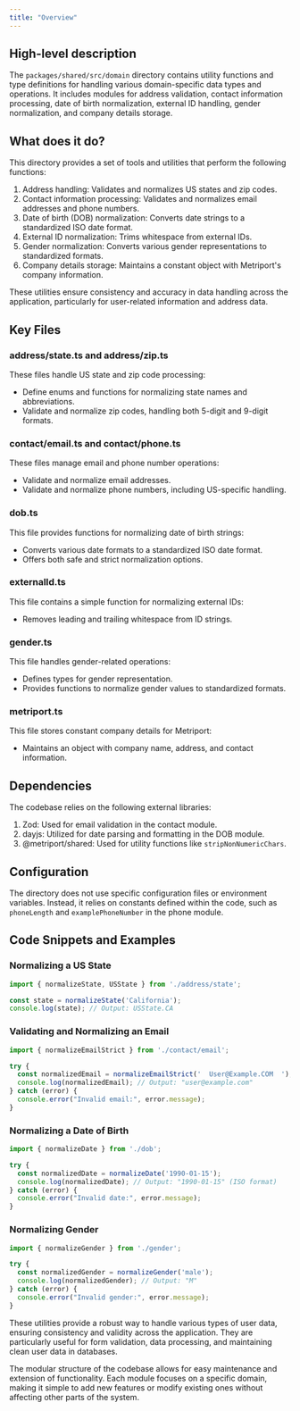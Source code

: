 ```yaml
---
title: "Overview"
---
```


## High-level description
The `packages/shared/src/domain` directory contains utility functions and type definitions for handling various domain-specific data types and operations. It includes modules for address validation, contact information processing, date of birth normalization, external ID handling, gender normalization, and company details storage.

## What does it do?
This directory provides a set of tools and utilities that perform the following functions:

1. Address handling: Validates and normalizes US states and zip codes.
2. Contact information processing: Validates and normalizes email addresses and phone numbers.
3. Date of birth (DOB) normalization: Converts date strings to a standardized ISO date format.
4. External ID normalization: Trims whitespace from external IDs.
5. Gender normalization: Converts various gender representations to standardized formats.
6. Company details storage: Maintains a constant object with Metriport's company information.

These utilities ensure consistency and accuracy in data handling across the application, particularly for user-related information and address data.

## Key Files

### address/state.ts and address/zip.ts
These files handle US state and zip code processing:
- Define enums and functions for normalizing state names and abbreviations.
- Validate and normalize zip codes, handling both 5-digit and 9-digit formats.

### contact/email.ts and contact/phone.ts
These files manage email and phone number operations:
- Validate and normalize email addresses.
- Validate and normalize phone numbers, including US-specific handling.

### dob.ts
This file provides functions for normalizing date of birth strings:
- Converts various date formats to a standardized ISO date format.
- Offers both safe and strict normalization options.

### externalId.ts
This file contains a simple function for normalizing external IDs:
- Removes leading and trailing whitespace from ID strings.

### gender.ts
This file handles gender-related operations:
- Defines types for gender representation.
- Provides functions to normalize gender values to standardized formats.

### metriport.ts
This file stores constant company details for Metriport:
- Maintains an object with company name, address, and contact information.

## Dependencies
The codebase relies on the following external libraries:

1. Zod: Used for email validation in the contact module.
2. dayjs: Utilized for date parsing and formatting in the DOB module.
3. @metriport/shared: Used for utility functions like `stripNonNumericChars`.

## Configuration
The directory does not use specific configuration files or environment variables. Instead, it relies on constants defined within the code, such as `phoneLength` and `examplePhoneNumber` in the phone module.

## Code Snippets and Examples

### Normalizing a US State
```typescript
import { normalizeState, USState } from './address/state';

const state = normalizeState('California');
console.log(state); // Output: USState.CA
```

### Validating and Normalizing an Email
```typescript
import { normalizeEmailStrict } from './contact/email';

try {
  const normalizedEmail = normalizeEmailStrict('  User@Example.COM  ');
  console.log(normalizedEmail); // Output: "user@example.com"
} catch (error) {
  console.error("Invalid email:", error.message);
}
```

### Normalizing a Date of Birth
```typescript
import { normalizeDate } from './dob';

try {
  const normalizedDate = normalizeDate('1990-01-15');
  console.log(normalizedDate); // Output: "1990-01-15" (ISO format)
} catch (error) {
  console.error("Invalid date:", error.message);
}
```

### Normalizing Gender
```typescript
import { normalizeGender } from './gender';

try {
  const normalizedGender = normalizeGender('male');
  console.log(normalizedGender); // Output: "M"
} catch (error) {
  console.error("Invalid gender:", error.message);
}
```

These utilities provide a robust way to handle various types of user data, ensuring consistency and validity across the application. They are particularly useful for form validation, data processing, and maintaining clean user data in databases.

The modular structure of the codebase allows for easy maintenance and extension of functionality. Each module focuses on a specific domain, making it simple to add new features or modify existing ones without affecting other parts of the system.